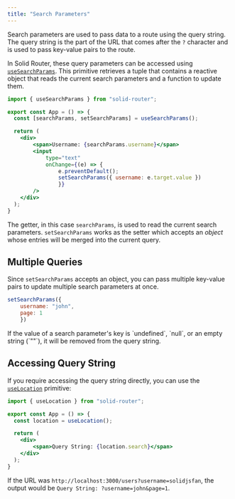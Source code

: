 ---
title: "Search Parameters"
---

Search parameters are used to pass data to a route using the query string. 
The query string is the part of the URL that comes after the `?` character and is used to pass key-value pairs to the route.

In Solid Router, these query parameters can be accessed using [`useSearchParams`](/solid-router/reference/primitives/useSearchParams).
This primitive retrieves a tuple that contains a reactive object that reads the current search parameters and a function to update them.

```jsx {4} 
import { useSearchParams } from "solid-router";

export const App = () => {
  const [searchParams, setSearchParams] = useSearchParams();

  return (
    <div>
        <span>Username: {searchParams.username}</span>
        <input
            type="text"
            onChange={(e) => {
                e.preventDefault();
                setSearchParams({ username: e.target.value })
                }}
        />
    </div>  
  );
}
```

The getter, in this case `searchParams`, is used to read the current search parameters.
`setSearchParams` works as the setter which accepts an *object* whose entries will be merged into the current query.

## Multiple Queries

Since `setSearchParams` accepts an object, you can pass multiple key-value pairs to update multiple search parameters at once.

```jsx
setSearchParams({
    username: "john",
    page: 1
    })
```

<Callout title="Empty or null values">
If the value of a search parameter's key is `undefined`, `null`, or an empty string (`""`), it will be removed from the query string.
</Callout>


## Accessing Query String

If you require accessing the query string directly, you can use the [`useLocation`](/solid-router/reference/primtiives/useLocation) primitive:

```jsx
import { useLocation } from "solid-router";

export const App = () => {
  const location = useLocation();

  return (
    <div>
        <span>Query String: {location.search}</span>
    </div>  
  );
}
```

If the URL was `http://localhost:3000/users?username=solidjsfan`, the output would be `Query String: ?username=john&page=1`.